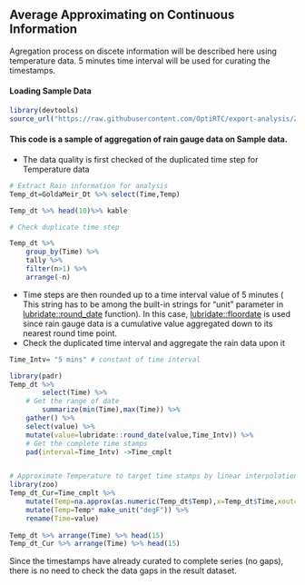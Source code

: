 ## Average Approximating on Continuous Information

Agregation process on discete information will be described here using temperature data. 5 minutes time interval will be used for curating the timestamps.

#### Loading Sample Data
```r
library(devtools)
source_url("https://raw.githubusercontent.com/OptiRTC/export-analysis/ZyuAFD-patch-1/Data/Loading%20Sample%20Data.R?token=AKLn5qtCQw2wdWyFj7-K_iBfF_SC7qI1ks5acIeYwA%3D%3D")
```

#### This code is a sample of aggregation of rain gauge data on Sample data. 

- The data quality is first checked of the duplicated time step for Temperature data

```r

# Extract Rain information for analysis
Temp_dt=GoldaMeir_Dt %>% select(Time,Temp) 

Temp_dt %>% head(10)%>% kable

# Check duplicate time step

Temp_dt %>% 
    group_by(Time) %>% 
    tally %>% 
    filter(n>1) %>% 
    arrange(-n)
```


- Time steps are then rounded up to a time interval value of 5 minutes ( This string has to be among the built-in strings for "unit" parameter in [lubridate::round_date](https://github.com/tidyverse/lubridate/blob/master/R/round.r) function). In this case, [lubridate::floordate](https://github.com/tidyverse/lubridate/blob/master/R/round.r) is used since rain gauge data is a cumulative value aggregated down to its nearest round time point.
- Check the duplicated time interval and aggregate the rain data upon it

```r
Time_Intv= "5 mins" # constant of time interval

library(padr)
Temp_dt %>% 
        select(Time) %>% 
    # Get the range of date
        summarize(min(Time),max(Time)) %>% 
    gather() %>% 
    select(value) %>% 
    mutate(value=lubridate::round_date(value,Time_Intv)) %>% 
    # Get the complete time stamps
    pad(interval=Time_Intv) ->Time_cmplt


# Approximate Temperature to target time stamps by linear interpolation 
library(zoo)
Temp_dt_Cur=Time_cmplt %>% 
    mutate(Temp=na.approx(as.numeric(Temp_dt$Temp),x=Temp_dt$Time,xout=Time_cmplt$value,na.rm=F)) %>% 
    mutate(Temp=Temp* make_unit("degF")) %>% 
    rename(Time=value)
      
Temp_dt %>% arrange(Time) %>% head(15)
Temp_dt_Cur %>% arrange(Time) %>% head(15)


```

Since the timestamps have already curated to complete series (no gaps), there is no need to check the data gaps in the result dataset.





